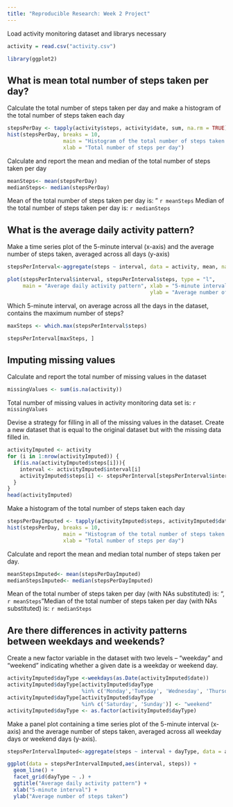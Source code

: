 ```yaml
---
title: "Reproducible Research: Week 2 Project"
---
```


Load activity monitoring dataset and librarys necessary 
```r
activity = read.csv("activity.csv")

library(ggplot2)
```

## What is mean total number of steps taken per day?
Calculate the total number of steps taken per day and make a histogram of the total number of steps taken each day
```r
stepsPerDay <- tapply(activity$steps, activity$date, sum, na.rm = TRUE)
hist(stepsPerDay, breaks = 10,
                  main = "Histogram of the total number of steps taken each day", 
                  xlab = "Total number of steps per day")
```

Calculate and report the mean and median of the total number of steps taken per day
```r
meanSteps<- mean(stepsPerDay)
medianSteps<- median(stepsPerDay)
```
Mean of the total number of steps taken per day is: " `r meanSteps`
Median of the total number of steps taken per day is: `r medianSteps`


## What is the average daily activity pattern?

Make a time series plot of the 5-minute interval (x-axis) and the average number of steps taken, averaged across all days (y-axis)
```r
stepsPerInterval<-aggregate(steps ~ interval, data = activity, mean, na.rm = TRUE)

plot(stepsPerInterval$interval, stepsPerInterval$steps, type = "l",
     main = "Average daily activity pattern", xlab = "5-minute interval", 
                                              ylab = "Average number of steps taken")
```

Which 5-minute interval, on average across all the days in the dataset, contains the maximum number of steps?
```r
maxSteps <- which.max(stepsPerInterval$steps)

stepsPerInterval[maxSteps, ]
```

## Imputing missing values

Calculate and report the total number of missing values in the dataset
```r
missingValues <- sum(is.na(activity))
```
Total number of missing values in activity monitoring data set is:  `r missingValues`


Devise a strategy for filling in all of the missing values in the dataset. Create a new dataset that is equal to the original dataset but with the missing data filled in.
```r
activityImputed <- activity
for (i in 1:nrow(activityImputed)) {
  if(is.na(activityImputed$steps[i])){
    interval <- activityImputed$interval[i]
    activityImputed$steps[i] <- stepsPerInterval[stepsPerInterval$interval == interval,]$steps
  }
}
head(activityImputed)
```

Make a histogram of the total number of steps taken each day
```r
stepsPerDayImputed <- tapply(activityImputed$steps, activityImputed$date, sum)
hist(stepsPerDay, breaks = 10,
                  main = "Histogram of the total number of steps taken each day", 
                  xlab = "Total number of steps per day")
```
Calculate and report the mean and median total number of steps taken per day. 
```r
meanStepsImputed<- mean(stepsPerDayImputed)
medianStepsImputed<- median(stepsPerDayImputed)
```
Mean of the total number of steps taken per day (with NAs substituted) is: ", `r meanSteps`
"Median of the total number of steps taken per day (with NAs substituted) is: `r medianSteps`


## Are there differences in activity patterns between weekdays and weekends?

Create a new factor variable in the dataset with two levels – “weekday” and “weekend” indicating whether a given date is a weekday or weekend day.
```r
activityImputed$dayType <-weekdays(as.Date(activityImputed$date))
activityImputed$dayType[activityImputed$dayType 
                        %in% c('Monday','Tuesday', 'Wednesday', 'Thursday', 'Friday')] <- "weekday"
activityImputed$dayType[activityImputed$dayType 
                        %in% c('Saturday', 'Sunday')] <- "weekend"
activityImputed$dayType <- as.factor(activityImputed$dayType)
```

Make a panel plot containing a time series plot of the 5-minute interval (x-axis) and the average number of steps taken, averaged across all weekday days or weekend days (y-axis).
```r
stepsPerIntervalImputed<-aggregate(steps ~ interval + dayType, data = activityImputed, mean)

ggplot(data = stepsPerIntervalImputed,aes(interval, steps)) +
  geom_line() +
  facet_grid(dayType ~ .) +
  ggtitle("Average daily activity pattern") +
  xlab("5-minute interval") + 
  ylab("Average number of steps taken")
  
```
